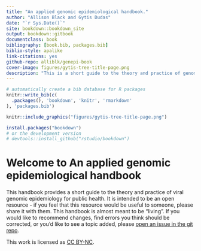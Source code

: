 ```yaml
---
title: "An applied genomic epidemiological handbook."
author: "Allison Black and Gytis Dudas"
date: "`r Sys.Date()`"
site: bookdown::bookdown_site
output: bookdown::gitbook
documentclass: book
bibliography: [book.bib, packages.bib]
biblio-style: apalike
link-citations: yes
github-repo: alliblk/genepi-book
cover-image: figures/gytis-tree-title-page.png
description: "This is a short guide to the theory and practice of genomic epidemiology, oriented towards viral pathogens."
---
```


```r
# automatically create a bib database for R packages
knitr::write_bib(c(
  .packages(), 'bookdown', 'knitr', 'rmarkdown'
), 'packages.bib')
```

```r
knitr::include_graphics("figures/gytis-tree-title-page.png")
```

```r
install.packages("bookdown")
# or the development version
# devtools::install_github("rstudio/bookdown")
```

# Welcome to An applied genomic epidemiological handbook {-}

This handbook provides a short guide to the theory and practice of viral genomic epidemiology for public health. It is intended to be an open resource - if you feel that this resource would be useful to someone, please share it with them. This handbook is almost meant to be "living". If you would like to recommend changes, find errors you think should be corrected, or you'd like to see a topic added, please [open an issue in the git repo](https://github.com/alliblk/genepi-book/issues).

This work is licensed as [CC BY-NC](https://creativecommons.org/licenses/). 


